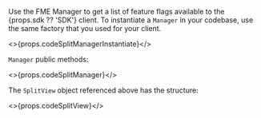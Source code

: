 Use the FME Manager to get a list of feature flags available to the {props.sdk ?? 'SDK'} client. To instantiate a `Manager` in your codebase, use the same factory that you used for your client.

<>{props.codeSplitManagerInstantiate}</>

`Manager` public methods:

<>{props.codeSplitManager}</>

The `SplitView` object referenced above has the structure:

<>{props.codeSplitView}</>